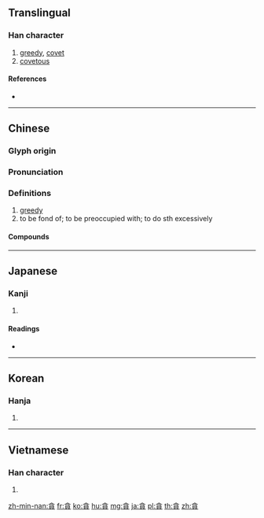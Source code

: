 {{character info/new}}
{{also|贪}}
==Translingual==

===Han character===
{{Han char|rn=154|rad=貝|as=04|sn=11|four=80806|canj=OINC|ids=⿱今貝}}

# [[greedy]], [[covet]]
# [[covetous]]

====References====
* {{Han ref|kx=1205.160|dkj=36680|dj=1667.040|hdz=63627.070|uh=8CAA|ud=36010|bh=B367|bd=45927}}

----

==Chinese==
{{zh-forms|s=贪}}

===Glyph origin===
{{Han etym}}

===Pronunciation===
{{zh-pron
|m=tān
|c=taam1
|h=pfs=thâm
|md=
|mn=tham
|w=
|mc=y
|oc=y
|cat=
}}

===Definitions===
{{zh-hanzi}}

# [[greedy]]
# to be fond of; to be preoccupied with; to do sth excessively

====Compounds====
{{zh-der|使貪使愚|厭舊貪新|好事貪功|怕死貪生|愛勢貪財|戀酒貪杯|戀酒貪色|戀酒貪花|激貪厲俗|狼貪|狼貪鼠竊|畏死貪生|羊狠狼貪|肅貪|貪位取容|貪位慕祿|貪便宜|貪冒|貪冒榮寵|貪功起釁|貪吃|貪吃懶做|貪名圖利|貪名逐利|貪吏|貪吏猾胥|貪嗇|貪嘴|貪圖|貪多務得|貪天之功|貪夫徇財|貪夫痴客|貪婪|貪婪無厭|貪安好逸|貪官|貪官汙吏|貪官蠹役|貪小便宜|貪小失大|貪得無厭|貪心|貪心不足|貪心妄想|貪心無厭|貪念|貪情|貪慌|貪慾|貪慾無藝|貪戀|貪戾|貪昧|貪杯|貪榮冒寵|貪榮慕利|貪權竊柄|貪欲|貪殘|貪殘酷烈|貪求|貪求無厭|貪求無已|貪求無饜|貪汙|貪汙腐化|貪汙舞弊|貪泉酌飲|貪濁有狀|貪瀆|貪狠|貪狼|貪猥無厭|貪玩|貪生|貪生害義|貪生怕死|貪生惡死|貪生畏死|貪生舍義|貪睡|貪而無信|貪聲逐色|貪花|貪花戀酒|貪財|貪財好色|貪財好賄|貪財慕勢|貪賄|貪贓|貪贓壞法|貪贓枉法|貪路|貪鄙|貪酒|貪酷|貪青|貪頑|貪饞|貪墨|貪墨之風|貪墨敗度|起早貪黑|貪靚|貪食}}

----

==Japanese==

===Kanji===
{{ja-kanji|grade=|rs=貝04}}

# {{defn|lang=ja|sort=貝04}}

====Readings====
* {{ja-readings|goon=[[とん]] (ton) {{non-joyo-reading}}|kanon=[[たん]] (tan) {{non-joyo-reading}}|kanyoon=[[どん]] (don)|kun=[[むさぼる]] (musaboru)|nanori=}}

----

==Korean==

===Hanja===
{{ko-hanja|hangeul=탐|eumhun=|rv=tam|mr=t'am|y=tham}}

# {{defn|lang=ko|sort=貝04}}

----

==Vietnamese==

===Han character===
{{vi-hantu|[[tham]]|rs=貝04}}

# {{defn|lang=vi|sort=貝04}}

[[zh-min-nan:貪]]
[[fr:貪]]
[[ko:貪]]
[[hu:貪]]
[[mg:貪]]
[[ja:貪]]
[[pl:貪]]
[[th:貪]]
[[zh:貪]]
